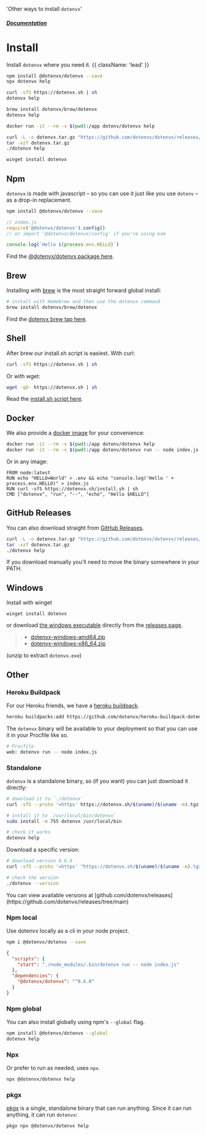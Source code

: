   'Other ways to install `dotenvx`'

##### [Documentation](/docs)
# Install

Install `dotenvx` where you need it. {{ className: 'lead' }}

<CodeGroup>

```bash {{ title: "Npm" }}
npm install @dotenvx/dotenvx --save
npx dotenvx help
```

```bash {{ title: "Curl" }}
curl -sfS https://dotenvx.sh | sh
dotenvx help
```

```bash {{ title: "Brew" }}
brew install dotenvx/brew/dotenvx
dotenvx help
```

```bash {{ title: "Docker" }}
docker run -it --rm -v $(pwd):/app dotenv/dotenvx help
```

```bash {{ title: "GitHub Releases" }}
curl -L -o dotenvx.tar.gz "https://github.com/dotenvx/dotenvx/releases/latest/download/dotenvx-$(uname -s)-$(uname -m).tar.gz"
tar -xzf dotenvx.tar.gz
./dotenvx help
```

```bash {{ title: "Windows" }}
winget install dotenvx
```

</CodeGroup>

## Npm

`dotenvx` is made with javascript – so you can use it just like you use `dotenv` – as a drop-in replacement.

```bash
npm install @dotenvx/dotenvx --save
```
```js
// index.js
require('@dotenvx/dotenvx').config()
// or import '@dotenvx/dotenvx/config' if you're using esm

console.log(`Hello ${process.env.HELLO}`)
```

Find the [@dotenvx/dotenvx package here](https://www.npmjs.com/package/@dotenvx/dotenvx).

## Brew

Installing with [brew](https://brew.sh) is the most straight forward global install:

```bash
# install with Homebrew and then use the dotenvx command
brew install dotenvx/brew/dotenvx
```

Find the [dotenvx brew tap here](https://github.com/dotenvx/homebrew-brew).

## Shell

After brew our install.sh script is easiest. With curl:

```bash
curl -sfS https://dotenvx.sh | sh
```

Or with wget:

```bash
wget -qO- https://dotenvx.sh | sh
```

Read the [install.sh script here](https://github.com/dotenvx/dotenvx.sh/blob/main/install.sh).

## Docker

We also provide a [docker image](https://hub.docker.com/r/dotenv/dotenvx) for your convenience:

```bash
docker run -it --rm -v $(pwd):/app dotenv/dotenvx help
docker run -it --rm -v $(pwd):/app dotenv/dotenvx run -- node index.js
```

Or in any image:

```
FROM node:latest
RUN echo "HELLO=World" > .env && echo "console.log('Hello ' + process.env.HELLO)" > index.js
RUN curl -sfS https://dotenvx.sh/install.sh | sh
CMD ["dotenvx", "run", "--", "echo", "Hello $HELLO"]
```

## GitHub Releases

You can also download straight from [GitHub Releases](https://github.com/dotenvx/dotenvx/releases).

```bash
curl -L -o dotenvx.tar.gz "https://github.com/dotenvx/dotenvx/releases/latest/download/dotenvx-$(uname -s)-$(uname -m).tar.gz"
tar -xzf dotenvx.tar.gz
./dotenvx help
```

<Note>
  If you download manually you'll need to move the binary somewhere in your PATH.
</Note>

## Windows

Install with winget

```
winget install dotenvx
```

or download [the windows executable](https://github.com/dotenvx/dotenvx/releases) directly from the [releases page](https://github.com/dotenvx/dotenvx/releases).

> * [dotenvx-windows-amd64.zip
](https://github.com/dotenvx/releases/raw/main/latest/dotenvx-windows-amd64.zip)
> * [dotenvx-windows-x86_64.zip
](https://github.com/dotenvx/releases/raw/main/latest/dotenvx-windows-x86_64.zip)

(unzip to extract `dotenvx.exe`)

## Other

### Heroku Buildpack

For our Heroku friends, we have a [heroku buildpack](https://github.com/dotenvx/heroku-buildpack-dotenvx).

```bash
heroku buildpacks:add https://github.com/dotenvx/heroku-buildpack-dotenvx
```

The `dotenvx` binary will be available to your deployment so that you can use it in your Procfile like so.

```bash
# Procfile
web: dotenvx run -- node index.js
```

### Standalone

`dotenvx` is a standalone binary, so (if you want) you can just download it directly:

```sh
# download it to `./dotenvx`
curl -sfS --proto '=https' https://dotenvx.sh/$(uname)/$(uname -m).tgz | tar xz

# install it to `/usr/local/bin/dotenvx`
sudo install -m 755 dotenvx /usr/local/bin

# check it works
dotenvx help
```

Download a specific version:

```sh
# download version 0.6.9
curl -sfS --proto '=https' "https://dotenvx.sh/$(uname)/$(uname -m).tgz?version=v0.6.9" | tar xz

# check the version
./dotenvx --version
```

<Note>
  You can view available versions at [github.com/dotenvx/releases](https://github.com/dotenvx/releases/tree/main)
</Note>

### Npm local

Use dotenvx locally as a cli in your node project.

```sh
npm i @dotenvx/dotenvx --save
```
```json
{
  "scripts": {
    "start": "./node_modules/.bin/dotenvx run -- node index.js"
  },
  "dependencies": {
    "@dotenvx/dotenvx": "^0.6.0"
  }
}
```

### Npm global

You can also install globally using npm's `--global` flag.

```bash
npm install @dotenvx/dotenvx --global
dotenvx help
```

### Npx

Or prefer to run as needed, uses `npx`.

```bash
npx @dotenvx/dotenvx help
```

### pkgx

[pkgx](https://pkgx.sh) is a single, standalone binary that can run anything. Since it can run anything, it can run `dotenvx`:

```sh
pkgx npx @dotenvx/dotenvx help
```
